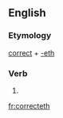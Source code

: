 ==English==

===Etymology===
[[correct]] + [[-eth]]

===Verb===
{{head|en|verb form}}

# {{en-archaic third-person singular of|correct}}

[[fr:correcteth]]